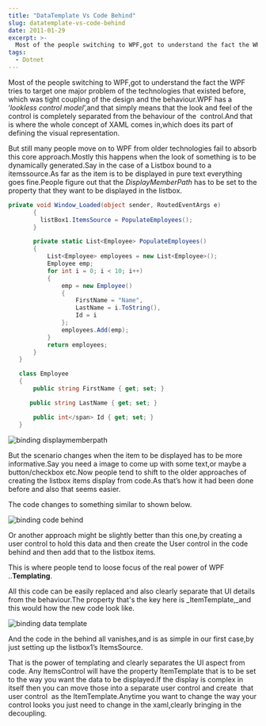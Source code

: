 ```yaml
---
title: "DataTemplate Vs Code Behind"
slug: datatemplate-vs-code-behind
date: 2011-01-29
excerpt: >-
  Most of the people switching to WPF,got to understand the fact the WPF tries to target one major problem of the technologies that existed before, which was tight coupling of...
tags:
  - Dotnet
---
```

Most of the people switching to WPF,got to understand the fact the WPF tries to target one major problem of the technologies that existed before, which was tight coupling of the design and the behaviour.WPF has a ‘_lookless control model_’,and that simply means that the look and feel of the control is completely separated from the behaviour of the  control.And that is where the whole concept of XAML comes in,which does its part of defining the visual representation.

But still many people move on to WPF from older technologies fail to absorb this core approach.Mostly this happens when the look of something is to be dynamically generated.Say in the case of a Listbox bound to a itemssource.As far as the item is to be displayed in pure text everything goes fine.People figure out that the _DisplayMemberPath_ has to be set to the property that they want to be displayed in the listbox.

```csharp
private void Window_Loaded(object sender, RoutedEventArgs e)
       {
         listBox1.ItemsSource = PopulateEmployees();
       }

       private static List<Employee> PopulateEmployees()
       {
           List<Employee> employees = new List<Employee>();
           Employee emp;
           for int i = 0; i < 10; i++)
           {
               emp = new Employee()
               {
                   FirstName = "Name",
                   LastName = i.ToString(),
                   Id = i
               };
               employees.Add(emp);
           }
           return employees;
       }
   }

   class Employee
   {
       public string FirstName { get; set; }

      public string LastName { get; set; }

       public int</span> Id { get; set; }
   }
   ```


![binding displaymemberpath](../images/binding_displaymemberpath.jpg)

But the scenario changes when the item to be displayed has to be more informative.Say you need a image to come up with some text,or maybe a button/checkbox etc.Now people tend to shift to the older approaches of creating the listbox items display from code.As that’s how it had been done before and also that seems easier.

The code changes to something similar to shown below.

![binding code behind](../images/binding_code_behind.jpg)

Or another approach might be slightly better than this one,by creating a user control to hold this data and then create the User control in the code behind and then add that to the listbox items.

This is where people tend to loose focus of the real power of WPF ..**Templating**.

All this code can be easily replaced and also clearly separate that UI details from the behaviour.The property that's the key here is _ItemTemplate,_and this would how the new code look like.

![binding data template](../images/binding_data_template.jpg)

And the code in the behind all vanishes,and is as simple in our first case,by just setting up the listbox1’s ItemsSource.

That is the power of templating and clearly separates the UI aspect from code. Any ItemsControl will have the property ItemTemplate that is to be set to the way you want the data to be displayed.If the display is complex in itself then you can move those into a separate user control and create  that user control  as the ItemTemplate.Anytime you want to change the way your control looks you just need to change in the xaml,clearly bringing in the decoupling.

```